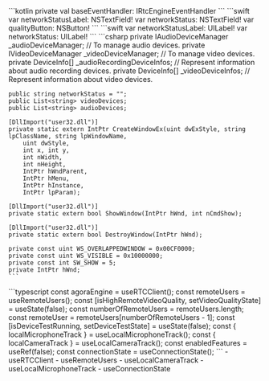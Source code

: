 <PlatformWrapper platform="android">
    ```kotlin
    private val baseEventHandler: IRtcEngineEventHandler
    ```
</PlatformWrapper>
<PlatformWrapper platform="macos">
    ```swift
    var networkStatusLabel: NSTextField!
    var networkStatus: NSTextField!
    var qualityButton: NSButton!
    ```
</PlatformWrapper>
<PlatformWrapper platform="ios">
    ```swift
    var networkStatusLabel: UILabel!
    var networkStatus: UILabel!
    ```
</PlatformWrapper>
<PlatformWrapper platform="unity">
    ```csharp
    private IAudioDeviceManager _audioDeviceManager; // To manage audio devices.
    private IVideoDeviceManager _videoDeviceManager; // To manage video devices.
    private DeviceInfo[] _audioRecordingDeviceInfos; // Represent information about audio recording devices.
    private DeviceInfo[] _videoDeviceInfos; // Represent information about video devices.

    public string networkStatus = "";
    public List<string> videoDevices;
    public List<string> audioDevices;

    [DllImport("user32.dll")]
    private static extern IntPtr CreateWindowEx(uint dwExStyle, string lpClassName, string lpWindowName,
        uint dwStyle,
        int x, int y,
        int nWidth,
        int nHeight,
        IntPtr hWndParent,
        IntPtr hMenu,
        IntPtr hInstance,
        IntPtr lpParam);

    [DllImport("user32.dll")]
    private static extern bool ShowWindow(IntPtr hWnd, int nCmdShow);

    [DllImport("user32.dll")]
    private static extern bool DestroyWindow(IntPtr hWnd);

    private const uint WS_OVERLAPPEDWINDOW = 0x00CF0000;
    private const uint WS_VISIBLE = 0x10000000;
    private const int SW_SHOW = 5;
    private IntPtr hWnd;
    ```
</PlatformWrapper>
<PlatformWrapper platform="react-js">
    ```typescript
    const agoraEngine = useRTCClient();
    const remoteUsers = useRemoteUsers();
    const [isHighRemoteVideoQuality, setVideoQualityState] = useState(false);
    const numberOfRemoteUsers = remoteUsers.length;
    const remoteUser = remoteUsers[numberOfRemoteUsers - 1];
    const [isDeviceTestRunning, setDeviceTestState] = useState(false);
    const { localMicrophoneTrack } = useLocalMicrophoneTrack();
    const { localCameraTrack } = useLocalCameraTrack();
    const enabledFeatures = useRef(false);
    const connectionState = useConnectionState();
    ```
    - <Link to="{{Global.API_REF_RNJS_ROOT}}/functions/useRTCClient.html">useRTCClient</Link>
    - <Link to="{{Global.API_REF_RNJS_ROOT}}/functions/useRemoteUsers.html">useRemoteUsers</Link>
    - <Link to="{{Global.API_REF_RNJS_ROOT}}/functions/useLocalCameraTrack.html">useLocalCameraTrack</Link>
    - <Link to="{{Global.API_REF_RNJS_ROOT}}/functions/useLocalMicrophoneTrack.html">useLocalMicrophoneTrack</Link>
    - <Link to="{{Global.API_REF_RNJS_ROOT}}/functions/useConnectionState.html">useConnectionState</Link>
</PlatformWrapper>